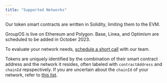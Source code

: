 ```yaml
---
title: "Supported Networks"
---
```


Our token smart contracts are written in Solidity, limiting them to the EVM.

GroupOS is live on Ethereum and Polygon. Base, Linea, and Optimism are scheduled to be added in October 2023.

To evaluate your network needs, [schedule a short call](https://calendly.com/symmtry/chat) with our team.

Tokens are uniquely identified by the combination of their smart contract address and the network it resides,
often labeled with `contractAddress` and `chainId` repspectively. If you are uncertain about the `chainId` of
your network, refer to [this list](https://chainlist.org/).

